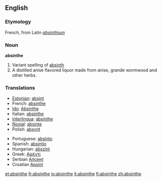 ==English==

===Etymology===
French, from Latin ''[[absinthium]]''

===Noun===
'''absinthe'''

#Variant spelling of [[absinth]]
#A distilled anise flavored liquor made from anise, grande wormwood and other herbs.

===Translations===

{{top}}
*[[Estonian]]: [[absint]]
*French: [[absinthe]]
*[[Ido]]: [[Absinthe]]
*Italian: [[absinthe]]
*[[Interlingua]]: [[absinthe]]
*[[Novial]]: [[absinte]]
*Polish: [[absynt]] {{m}}
{{mid}}
*Portuguese: [[absinto]]
*Spanish: [[absintio]]
*Hungarian: [[abszint]]
*Greek: [[Αψέντι]]
*Serbian [[Апсент]]
*Croatian [[Apsint]]
{{bottom}}

{{wikipedia}}

[[et:absinthe]]
[[fr:absinthe]]
[[io:absinthe]]
[[it:absinthe]]
[[fi:absinthe]]
[[zh:absinthe]]